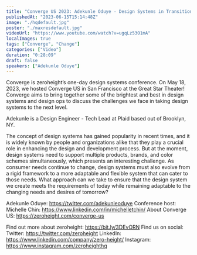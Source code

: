 ```yaml
---
title: "Converge US 2023: Adekunle Oduye - Design Systems in Transition: Navigating Change and Adaptation"
publishedAt: "2023-06-15T15:14:48Z"
image: "./hqdefault.jpg"
poster: "./maxresdefault.jpg"
videoUrl: "https://www.youtube.com/watch?v=ugqLz53O1mA"
localImages: true
tags: ["Converge", "Change"]
categories: ["Video"]
duration: "0:28:09"
draft: false
speakers: ["Adekunle Oduye"]
---
```


Converge is zeroheight’s one-day design systems conference. On May 18, 2023, we hosted Converge US in San Francisco at the Great Star Theater! Converge aims to bring together some of the brightest and best in design systems and design ops to discuss the challenges we face in taking design systems to the next level.

Adekunle is a Design Engineer - Tech Lead at Plaid based out of Brooklyn, NY.

The concept of design systems has gained popularity in recent times, and it is widely known by people and organizations alike that they play a crucial role in enhancing the design and development process. But at the moment, design systems need to support multiple products, brands, and color schemes simultaneously, which presents an interesting challenge. As consumer needs continue to change, design systems must also evolve from a rigid framework to a more adaptable and flexible system that can cater to those needs. What approach can we take to ensure that the design system we create meets the requirements of today while remaining adaptable to the changing needs and desires of tomorrow?

Adekunle Oduye: https://twitter.com/adekunleoduye
Conference host: Michelle Chin: https://www.linkedin.com/in/michelletchin/
About Converge US: https://zeroheight.com/converge-us

Find out more about zeroheight: https://bit.ly/3DEvORN
Find us on social:
Twitter: https://twitter.com/zeroheight
LinkedIn: https://www.linkedin.com/company/zero-height/
Instagram: https://www.instagram.com/zeroheighthq
